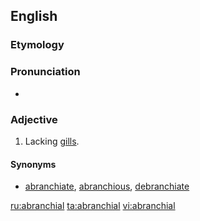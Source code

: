 ==English==

===Etymology===
{{prefix|a|branchial}}

===Pronunciation===
* {{a|US}} {{IPA|/eɪˈbɹæŋ.ki.l̩/}}

===Adjective===
{{en-adj|-}}

# {{context|zoology}} Lacking [[gill]]s.

====Synonyms====
*[[abranchiate]], [[abranchious]], [[debranchiate]]

[[ru:abranchial]]
[[ta:abranchial]]
[[vi:abranchial]]